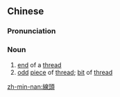 ==Chinese==
{{zh-forms|s=线头}}

===Pronunciation===
{{zh-pron
|m=xiàntóu
|c=sin3 tau4
|mn=sòaⁿ-thâu
|cat=n
}}

===Noun===
{{zh-noun}}

# [[end]] of a [[thread]]
# [[odd]] [[piece]] of [[thread]]; [[bit]] of [[thread]]

[[zh-min-nan:線頭]]